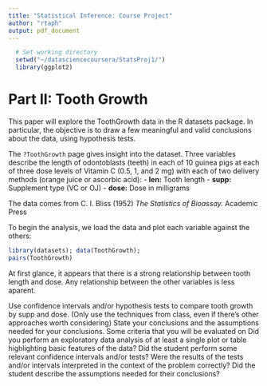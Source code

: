 ```yaml
---
title: "Statistical Inference: Course Project"
author: "rtaph"
output: pdf_document
---
```


```r
  # Set working directory
  setwd("~/datasciencecoursera/StatsProj1/")
  library(ggplot2)
```
# Part II: Tooth Growth

This paper will explore the ToothGrowth data in the R datasets package. In particular, the objective is to draw a few meaningful and valid conclusions about the data, using hypothesis tests.

The `?ToothGrowth` page gives insight into the dataset. Three variables describe the length of odontoblasts (teeth) in each of 10 guinea pigs at each of three dose levels of Vitamin C (0.5, 1, and 2 mg) with each of two delivery methods (orange juice or ascorbic acid):
- **len:**	 Tooth length
- **supp:**	 Supplement type (VC or OJ)
- **dose:**	 Dose in milligrams

The data comes from C. I. Bliss (1952) *The Statistics of Bioassay.* Academic Press

To begin the analysis, we load the data and plot each variable against the others:

```r
library(datasets); data(ToothGrowth);
pairs(ToothGrowth)
```

At first glance, it appears that there is a strong relationship between tooth length and dose. Any relationship between the other variables is less aparent.


Use confidence intervals and/or hypothesis tests to compare tooth growth by supp and dose. (Only use the techniques from class, even if there's other approaches worth considering)
State your conclusions and the assumptions needed for your conclusions. 
Some criteria that you will be evaluated on
Did you  perform an exploratory data analysis of at least a single plot or table highlighting basic features of the data?
Did the student perform some relevant confidence intervals and/or tests?
Were the results of the tests and/or intervals interpreted in the context of the problem correctly? 
Did the student describe the assumptions needed for their conclusions?

